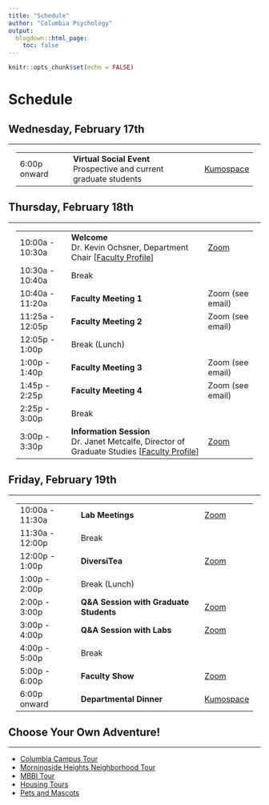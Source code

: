 ```yaml
---
title: "Schedule"
author: "Columbia Psychology"
output:
  blogdown::html_page:
    toc: false
---
```


```r
knitr::opts_chunk$set(echo = FALSE)
```

# Schedule

## Wednesday, February 17th

---

<div class="row" style="padding-left: 15px; padding-right: 15px;">
<table class="table table-striped">
<tr><td>6:00p onward</td><td><b>Virtual Social Event</b><br>Prospective and current graduate students</td><td><a href="https://www.kumospace.com/cupsychgradmixer" target="_blank">Kumospace</a></td></tr>
</table>
</div>

## Thursday, February 18th

---

<div class="row" style="padding-left: 15px; padding-right: 15px;">
<table class="table table-striped">
<tr><td>10:00a - 10:30a</td><td><b>Welcome</b><br>Dr. Kevin Ochsner, Department Chair [<a href="https://psychology.columbia.edu/content/kevin-ochsner" target="_blank">Faculty Profile</a>]</td><td><a href="https://columbiauniversity.zoom.us/j/91757475604?pwd=QXNyd3RoSHJOb2JxbFpmaEhZN21UUT09" target="_blank">Zoom</a></td></tr>
<tr><td>10:30a - 10:40a</td><td>Break</td><td></td></tr>
<tr><td>10:40a - 11:20a</td><td><b>Faculty Meeting 1</b></td><td>Zoom (see email)</td></tr>
<tr><td>11:25a - 12:05p</td><td><b>Faculty Meeting 2</b></td><td>Zoom (see email)</td></tr>
<tr><td>12:05p - 1:00p</td><td>Break (Lunch)</td><td></td></tr>
<tr><td>1:00p - 1:40p</td><td><b>Faculty Meeting 3</b></td><td>Zoom (see email)</td></tr>
<tr><td>1:45p - 2:25p</td><td><b>Faculty Meeting 4</b></td><td>Zoom (see email)</td></tr>
<tr><td>2:25p - 3:00p</td><td>Break</td><td></td></tr>
<tr><td>3:00p - 3:30p</td><td><b>Information Session</b><br>Dr. Janet Metcalfe, Director of Graduate Studies [<a href="https://psychology.columbia.edu/content/janet-metcalfe" target="_blank">Faculty Profile</a>]</td><td><a href="https://columbiauniversity.zoom.us/j/91757475604?pwd=QXNyd3RoSHJOb2JxbFpmaEhZN21UUT09" target="_blank">Zoom</a></td></tr>
</table>
</div>

## Friday, February 19th

---

<div class="row" style="padding-left: 15px; padding-right: 15px;">
<table class="table table-striped">
<tr><td>10:00a - 11:30a</td><td><b>Lab Meetings</b></td><td><a href="https://columbiauniversity.zoom.us/j/99823210393?pwd=Q2FoQUxhcUxOazFPUC95aWlnWHdRdz09" target="_blank">Zoom</a></td></tr>
<tr><td>11:30a - 12:00p</td><td>Break</td><td></td></tr>
<tr><td>12:00p - 1:00p</td><td><b>DiversiTea</b></td><td><a href="https://columbiauniversity.zoom.us/j/99823210393?pwd=Q2FoQUxhcUxOazFPUC95aWlnWHdRdz09" target="_blank">Zoom</a></td></tr>
<tr><td>1:00p - 2:00p</td><td>Break (Lunch)</td><td></td></tr>
<tr><td>2:00p - 3:00p</td><td><b>Q&A Session with Graduate Students</b></td><td><a href="https://columbiauniversity.zoom.us/j/99823210393?pwd=Q2FoQUxhcUxOazFPUC95aWlnWHdRdz09" target="_blank">Zoom</a></td></tr>
<tr><td>3:00p - 4:00p</td><td><b>Q&A Session with Labs</b></td><td><a href="https://columbiauniversity.zoom.us/j/99823210393?pwd=Q2FoQUxhcUxOazFPUC95aWlnWHdRdz09" target="_blank">Zoom</a></td></tr>
<tr><td>4:00p - 5:00p</td><td>Break</td><td></td></tr>
<tr><td>5:00p - 6:00p</td><td><b>Faculty Show</b></td><td><a href="https://columbiauniversity.zoom.us/j/99823210393?pwd=Q2FoQUxhcUxOazFPUC95aWlnWHdRdz09" target="_blank">Zoom</a></td></tr>
<tr><td>6:00p onward</td><td><b>Departmental Dinner</b></td><td><a href="https://www.kumospace.com/cupsychsocial" target="_blank">Kumospace</a></td></tr>
</table>
</div>

## Choose Your Own Adventure!

---

- [Columbia Campus Tour](/tour#campus)
- [Morningside Heights Neighborhood Tour](/tour#morningside-heights)
- [MBBI Tour](/tour#mbbi)
- [Housing Tours](/tour#housing)
- [Pets and Mascots](/pets)